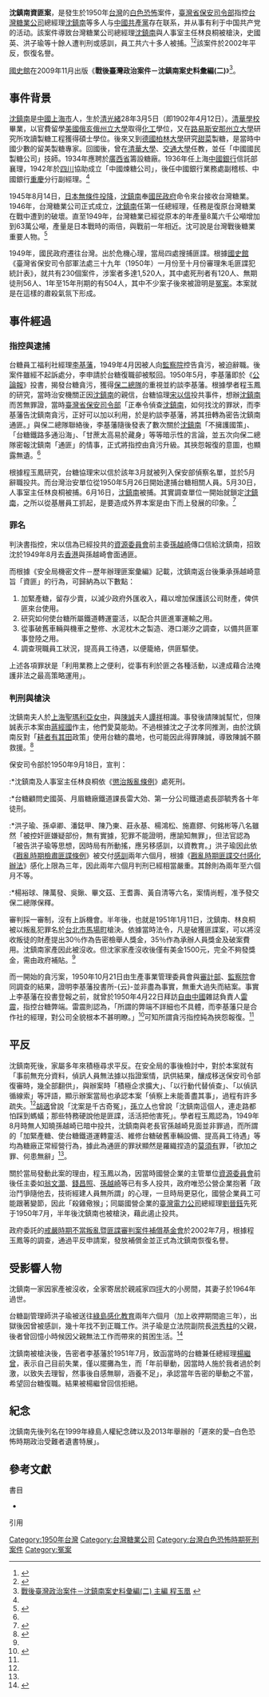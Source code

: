 '''沈鎮南資匪案'''，是發生於1950年[[台灣|台灣]]的[[白色恐怖|白色恐怖]]案件，[[臺灣省保安司令部|臺灣省保安司令部]]指控[[台灣糖業公司|台灣糖業公司]]總經理[[沈鎮南|沈鎮南]]等多人与[[中國共產黨|中國共產黨]]存在联系，并从事有利于中国共产党的活动。該案件導致台灣糖業公司總經理[[沈鎮南|沈鎮南]]與人事室主任林良桐被槍決，史國英、洪子瑜等十餘人遭判刑或感訓，員工共六十多人被捕。<ref name="「沈鎮南資匪案」探析">{{cite journal |author=程玉鳳|title=〈1950年「沈鎮南資匪案」探析〉|journal=《東海大學文學院學報》|date=2006-07|publisher=東海大學文學院|location=臺灣|volume=第47卷|language=zh-tw |isbn=}}</ref><ref>{{cite book|author=程玉鳳|title=《「台糖沈鎮南案」研究》|publisher=文津出版社|date=2014-08-01 |location=臺灣|language=zh-tw|isbn=9789863390145 }}</ref>該案件於2002年平反，恢復名譽。

[[國史館|國史館]]在2009年11月出版《'''戰後臺灣政治案件－沈鎮南案史料彙編(二)'''》<ref>[http://www.drnh.gov.tw/MainBoard_PresidentBooks_View.aspx?MenuKey=3&bookkey=249 戰後臺灣政治案件－沈鎮南案史料彙編(二) 主編 程玉凰 ] {{Wayback|url=http://www.drnh.gov.tw/MainBoard_PresidentBooks_View.aspx?MenuKey=3&bookkey=249 |date=20170222060017 }}</ref>。

== 事件背景 ==
[[沈鎮南|沈鎮南]]是[[中國|中國]][[上海市|上海市]]人，生於[[清|清]][[光緒|光緒]]28年3月5日（即1902年4月12日）。[[清華學校|清華學校]]畢業，以官費留學[[美國|美國]][[俄亥俄州立大學|俄亥俄州立大學]]取得[[化工|化工]]學位，又在[[路易斯安那州立大學|路易斯安那州立大學]]研究所攻讀製糖工程獲得碩士學位。後來又到[[德國|德國]][[柏林大學|柏林大學]]研究[[甜菜|甜菜]]製糖，是當時中國少數的留美製糖專家。回國後，曾在[[清華大學|清華大學]]、[[交通大學|交通大學]]任教，並任「中國國民製糖公司」技師。1934年應聘於[[廣西省|廣西省]]籌設糖廠。1936年任上海[[中國銀行|中國銀行]]信託部襄理，1942年於[[四川|四川]]協助成立「中國煉糖公司」，後任中國銀行業務處副稽核、中國銀行[[重慶|重慶]]分行副經理。<ref name="「沈鎮南資匪案」探析"/>

1945年8月14日，[[日本無條件投降|日本無條件投降]]，[[沈鎮南|沈鎮南]]奉[[國民政府|國民政府]]命令來台接收台灣糖業。1946年，台灣糖業公司正式成立，[[沈鎮南|沈鎮南]]任第一任總經理，任務是復原台灣糖業在戰中遭到的破壞。直至1949年，台灣糖業已經從原本的年產量8萬六千公噸增加到63萬公噸，產量是日本戰時的兩倍，與戰前一年相近。沈可說是台灣戰後糖業重要人物。<ref>{{cite book |author=程玉鳳|title=《資源委員會與臺灣糖業－1945～1952》|date=2003-06|publisher=臺灣師範大學歷史所|location=臺灣|language=zh-tw |isbn=}}</ref>

1949年，國民政府遷往台灣。出於危機心理，當局四處搜捕匪諜。根據[[國史館|國史館]]《臺灣省保安司令部軍法處三十九年（1950年）一月份至十月份審理朱毛匪諜犯統計表》，就共有230個案件，涉案者多達1,520人，其中處死刑者有120人、無期徒刑56人、1年至15年刑期的有504人，其中不少案子後來被證明是[[冤案|冤案]]。本案就是在這樣的肅殺氣氛下形成。

== 事件經過 ==

=== 指控與逮捕 ===
台糖員工福利社經理[[李基藩|李基藩]]，1949年4月因被人向[[監察院|監察院]]控告貪污，被迫辭職。後案件雖經不起訴處分，李申請於台糖復職卻被駁回。1950年5月，李基藩即於《[[公論報|公論報]]》投書，揭發台糖貪污，獲得[[保二總隊|保二總隊]]的重視並約談李基藩。根據學者程玉鳳的研究，當時治安機關正因[[沈鎮南|沈鎮南]]的親信，台糖協理[[宋以信|宋以信]]投共事件，想辦[[沈鎮南|沈鎮南]]而苦無罪證，當時[[臺灣省保安司令部|臺灣省保安司令部]]「正奉令偵查[[沈鎮南|沈鎮南]]，如何找沈的罪狀，而李基藩告沈鎮南貪污，正好可以加以利用，於是約談李基藩，將其扭轉為密告沈鎮南通匪。」與保二總隊聯絡後，李基藩隨後發表了數次關於[[沈鎮南|沈鎮南]]「不擁護國策」、「台糖鐵路多通沿海」、「甘蔗太高易於藏身」等等暗示性的言論，並五次向保二總隊密報沈鎮南「通匪」的情事，正式將指控由貪污升級。其挾怨報復的意圖，也顯露無遺。<ref name="「沈鎮南資匪案」探析"/>

根據程玉鳳研究，台糖協理宋以信於該年3月就被列入保安部偵察名單，並於5月辭職投共。而台灣治安單位從1950年5月26日開始逮捕台糖相關人員。5月30日，人事室主任林良桐被捕。6月16日，[[沈鎮南|沈鎮南]]被捕。其實調查單位一開始就鎖定[[沈鎮南|沈鎮南]]，之所以從基層員工抓起，是要造成外界本案是由下而上發展的印象。<ref name="台糖總經理沈鎮南叛亂案的平反">{{Cite web |url=http://blog.boxun.com/hero/2006/xsj12/77_1.shtml |title=台糖總經理沈鎮南叛亂案的平反 |accessdate=2015-06-13 |author=程玉鳳 |publisher= |date= |archive-date=2015-06-12 |archive-url=https://web.archive.org/web/20150612022744/http://blog.boxun.com/hero/2006/xsj12/77_1.shtml |dead-url=no }}</ref>

=== 罪名 ===
判決書指控，宋以信為已經投共的[[資源委員會|資源委員會]]前主委[[孫越崎|孫越崎]]傳口信給沈鎮南，招致沈於1949年8月去[[香港|香港]]與孫越崎會面通匪。

而根據《安全局機密文件－歷年辦理匪案彙編》記載，沈鎮南返台後秉承孫越崎意旨「資匪」的行為，可歸納為以下數點：
# 加緊產糖，留存少賣，以減少政府外匯收入，藉以增加保護該公司財產，俾供匪來台使用。
# 研究如何使台糖所屬鐵道轉運靈活，以配合共匪進軍運輸之用。
# 從事破舊車輛與機車之整修、水泥枕木之製造、港口潮汐之調查，以備共匪軍事登陸之用。
# 調查現職員工狀況，提高員工待遇，以便籠絡，供匪驅使。
上述各項罪狀是「利用業務上之便利，從事有利於匪之各種活動，以達成藉合法掩護非法之最高策略運用」。

=== 判刑與槍決 ===
沈鎮南夫人於[[上海|上海]][[聖瑪利亞女中|聖瑪利亞女中]]，與[[陳誠|陳誠]]夫人[[譚祥|譚祥]]相識。事發後請陳誠幫忙，但陳誠表示本案由[[蔣經國|蔣經國]]作主，他們愛莫能助。不過根據沈之子沈孝同推測，由於沈鎮南反對「[[耕者有其田|耕者有其田]]政策」使用台糖的農地，也可能因此得罪陳誠，導致陳誠不願救援。<ref>{{cite journal |author=沈孝同|title=〈紀念我的父親沈鎮南〉|journal=《傳記文學》|volume=第80卷|issue=第5期|date=2002-05|publisher=傳記文學出版社|location=臺灣|language=zh-tw |isbn=}}</ref>

保安司令部於1950年9月18日，宣判：
:*沈鎮南及人事室主任林良桐依《[[懲治叛亂條例|懲治叛亂條例]]》處死刑。
:*台糖顧問史國英、月眉糖廠鐵道課長雷大効、第一分公司鐵道處長邵毓秀各十年徒刑。
:*洪子瑜、孫卓卿、潘鋕甲、陳乃東、莊永基、楊鴻松、施嘉鏐、何銘彬等八名雖然「被控奸匪嫌疑部份，無有實據，犯罪不能證明，應諭知無罪」，但法官認為「被告洪子瑜等思想，因時局有所動搖，應另移感訓，以資教育。」洪子瑜因此依《[[戡亂時期檢肅匪諜條例|戡亂時期檢肅匪諜條例]]》被交付[[感訓|感訓]]兩年六個月，根據《[[戡亂時期匪諜交付感化辦法|戡亂時期匪諜交付感化辦法]]》感化上限為三年，因此兩年六個月判刑已經相當嚴重。其餘則為兩年至六個月不等。
:*楊裕球、陳萬發、吳鍬、畢文茲、王耆壽、黃自清等六名，案情尚輕，准予發交保二總隊保釋。

審判採一審制，沒有上訴機會。半年後，也就是1951年1月11日，沈鎮南、林良桐被以叛亂犯罪名於[[台北市|台北市]][[馬場町|馬場町]]槍決。依據當時法令，凡是破獲匪諜案，可以將沒收叛徒的財產提出30％作為告密檢舉人獎金，35％作為承辦人員獎金及破案費用。沈鎮南家產因此被沒收。但沈家家產沒收後僅有美金1500元，完全不夠發獎金，需由政府補貼。<ref name="「沈鎮南資匪案」探析"/>

而一開始的貪污案，1950年10月21日由生產事業管理委員會與[[審計部|審計部]]、[[監察院|監察院]]會同調查的結果，證明李基藩投書所-{云}-並非盡為事實，無重大過失而結案。事實上李基藩在投書登報之前，就曾於1950年4月22日拜訪[[自由中國_(雜誌)|自由中國]]雜誌負責人[[雷震_(中華民國)|雷震]]，指控台糖弊端。雷震則認為，「所謂的弊端不詳細也不具體，而李基藩只是合作社的經理，對公司全貌根本不甚明瞭。」<ref>{{cite book |author=雷震|title=雷震全集(32)：第一個10年(二)|date=1989|publisher=桂冠|location=臺灣|language=zh-tw |isbn=}}</ref>可知所謂貪污指控純為挾怨報復。<ref name="「沈鎮南資匪案」探析"/>

== 平反 ==
沈鎮南死後，家屬多年來積極尋求平反。在安全局的事後檢討中，對於本案就有「事前無充分資料，偵訊人員無法據以指證案情，訊供結果，釀成移送保安司令部復審時，幾全部翻供」，與辦案時「積極企求擴大」、「以行動代替偵查」、「以偵訊循線索」等評語，顯示辦案當局也承認本案「偵察上未能善盡其事」，過程有許多疏失。<ref name="台糖總經理沈鎮南叛亂案的平反"/>[[胡適|胡適]]曾說「沈案是千古奇冤」，[[孫立人|孫立人]]也曾說「沈鎮南這個人，連走路都怕踩到螞蟻；那些特務硬說他是匪諜，活活把他害死」。學者程玉鳳認為，1949年8月時無人知曉孫越崎已暗中投共，沈鎮南與老長官孫越崎見面並非罪過，而所謂的「加緊產糖、使台糖鐵道運轉靈活、維修台糖破舊車輛設備、提高員工待遇」等均為糖廠正常經營行為，據此為通匪的罪狀顯然是羅織捏造的[[莫須有|莫須有]]罪，「欲加之罪、何患無辭」<ref name="「沈鎮南資匪案」探析"/>。

關於當局發動此案的理由，程玉鳳以為，因當時國營企業的主管單位[[資源委員會|資源委員會]]前後任主委如[[翁文灝|翁文灝]]、[[錢昌照|錢昌照]]、[[孫越崎|孫越崎]]等已有多人投共，政府唯恐公營企業抱著「政治鬥爭隨他去，技術經建人員無所謂」的心理，一旦時局更惡化，國營企業員工可能跟著變節，因此「殺雞儆猴」；同屬國營企業的[[臺灣電力公司|臺灣電力公司]]總經理[[劉晉鈺|劉晉鈺]]先死于1950年7月，半年後沈鎮南也被槍決，藉此遏止投共。

政府委託的[[戒嚴時期不當叛亂暨匪諜審判案件補償基金會|戒嚴時期不當叛亂暨匪諜審判案件補償基金會]]於2002年7月，根據程玉鳳等的調查，通過平反申請案，發放補償金並正式為沈鎮南恢復名譽。

== 受影響人物 ==
沈鎮南一家因家產被沒收，全家寄居於親戚家四[[坪|坪]]大的小房間，其妻子於1964年過世。

台糖副管理師洪子瑜被送往[[綠島|綠島]][[感化教育|感化教育]]兩年六個月（加上收押期間逾三年），出獄後因曾被感訓，幾十年找不到正職工作。洪子瑜是立法院副院長[[洪秀柱|洪秀柱]]的父親，後者曾回憶小時候因父親無法工作而帶來的貧困生活。<ref>{{cite journal |author=何豪毅|title=〈從政是意外 洪秀柱：本想拚最年輕女校長〉|journal=《時報周刊》|issue=第1773期|date=2012-02-18|publisher=時報周刊股份有限公司|location=臺灣|language=zh-tw |isbn=}}</ref>

沈鎮南被槍決後，告密者李基藩於1951年7月，致函當時的台糖兼任總經理[[楊繼曾|楊繼曾]]，表示自己目前失業，僅以擺攤為生，而「年前舉動，因當時人施於我者過於刺激，以致失去理智，然事後自感無聊，涵養不足」，承認當年告密的舉動之不當，希望回台糖復職。結果被楊繼曾回信拒絕。

==紀念==
沈鎮南先後列名在1999年綠島人權紀念碑以及2013年舉辦的「遲來的愛─白色恐怖時期政治受難者遺書特展」。

== 參考文獻 ==
;書目
*{{clref|胡平|2013| ref= {{cite book |title= 《海角旗影: 台湾五十年代的红色革命与白色恐怖》| author= 胡平 | editor = Esphere Media（美国艾思传媒）| publisher= 二十一世纪出版社；Esphere Media (美国艾思传媒) | date= 2013-01-01 | origyear= 2013 | isbn= 978-753-918-274-2 | pages= {{{pages|258頁}}} |url= https://books.google.com/books?id=kAKiZj7W200C&dq=%E6%9E%97%E8%89%AF%E6%A1%90 }}}}
;引用
{{reflist}}

[[Category:1950年台灣|Category:1950年台灣]]
[[Category:台灣糖業公司|Category:台灣糖業公司]]
[[Category:台灣白色恐怖時期死刑案件|Category:台灣白色恐怖時期死刑案件]]
[[Category:冤案|Category:冤案]]